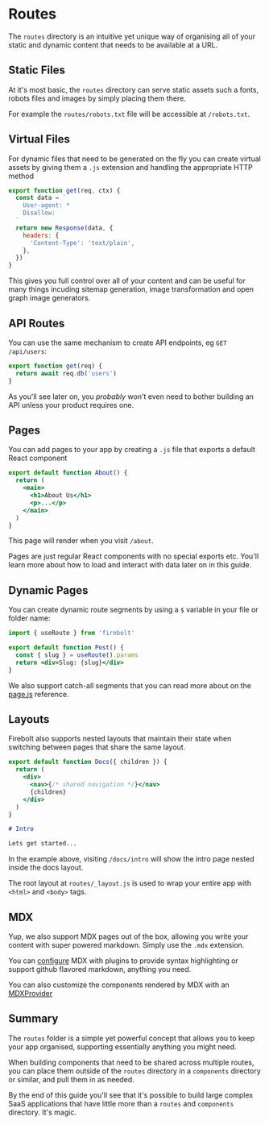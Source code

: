 <Metadata
  title='Getting Started: Routes'
  description='Learn how to add routes to a new Firebolt app.'
/>

# Routes

The `routes` directory is an intuitive yet unique way of organising all of your static and dynamic content that needs to be available at a URL.

## Static Files

At it's most basic, the `routes` directory can serve static assets such a fonts, robots files and images by simply placing them there.

For example the `routes/robots.txt` file will be accessible at `/robots.txt`.

## Virtual Files

For dynamic files that need to be generated on the fly you can create virtual assets by giving them a `.js` extension and handling the appropriate HTTP method

```jsx title='routes/robots.txt.js' lineNumbers
export function get(req, ctx) {
  const data = `
    User-agent: *
    Disallow:
  `
  return new Response(data, {
    headers: {
      'Content-Type': 'text/plain',
    },
  })
}
```

This gives you full control over all of your content and can be useful for many things incuding sitemap generation, image transformation and open graph image generators.

## API Routes

You can use the same mechanism to create API endpoints, eg `GET /api/users`:

```jsx title='routes/api/users.js' lineNumbers
export function get(req) {
  return await req.db('users')
}
```

As you'll see later on, you _probably_ won't even need to bother building an API unless your product requires one.

## Pages

You can add pages to your app by creating a `.js` file that exports a default React component

```jsx title='routes/about.js' lineNumbers
export default function About() {
  return (
    <main>
      <h1>About Us</h1>
      <p>...</p>
    </main>
  )
}
```

This page will render when you visit `/about`.

Pages are just regular React components with no special exports etc. You'll learn more about how to load and interact with data later on in this guide.

## Dynamic Pages

You can create dynamic route segments by using a `$` variable in your file or folder name:

```jsx title='routes/blog/$slug.js' lineNumbers
import { useRoute } from 'firebolt'

export default function Post() {
  const { slug } = useRoute().params
  return <div>Slug: {slug}</div>
}
```

We also support catch-all segments that you can read more about on the [page.js](/docs/ref/page-js) reference.

## Layouts

Firebolt also supports nested layouts that maintain their state when switching between pages that share the same layout.

```jsx title='routes/docs/_layout.js' lineNumbers
export default function Docs({ children }) {
  return (
    <div>
      <nav>{/* shared navigation */}</nav>
      {children}
    </div>
  )
}
```

```md title='routes/docs/intro.mdx' lineNumbers
# Intro

Lets get started...
```

In the example above, visiting `/docs/intro` will show the intro page nested inside the docs layout.

The root layout at `routes/_layout.js` is used to wrap your entire app with `<html>` and `<body>` tags.

## MDX

Yup, we also support MDX pages out of the box, allowing you write your content with super powered markdown. Simply use the `.mdx` extension.

You can [configure](/docs/ref/config) MDX with plugins to provide syntax highlighting or support github flavored markdown, anything you need.

You can also customize the components rendered by MDX with an [MDXProvider](/docs/ref/page-mdx)

## Summary

The `routes` folder is a simple yet powerful concept that allows you to keep your app organised, supporting essentially anything you might need.

When building components that need to be shared across multiple routes, you can place them outside of the `routes` directory in a `components` directory or similar, and pull them in as needed.

By the end of this guide you'll see that it's possible to build large complex SaaS applications that have little more than a `routes` and `components` directory. It's magic.
